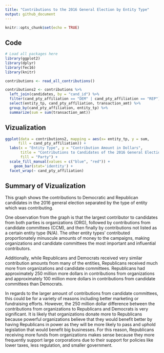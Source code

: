 ```yaml
---
title: "Contributions to the 2016 General Election by Entity Type"
output: github_document
---
```


```r
knitr::opts_chunk$set(echo = TRUE)
```

## Code

```r
# Load all packages here
library(ggplot2)
library(dplyr)
library(fec16)
library(knitr)
```

```r

contributions <- read_all_contributions()

contributions2 <- contributions %>% 
  left_join(candidates, by = "cand_id") %>% 
  filter(cand_pty_affiliation == "DEM" | cand_pty_affiliation == "REP") %>% 
  select(entity_tp, cand_pty_affiliation, transaction_amt) %>% 
  group_by(cand_pty_affiliation, entity_tp) %>% 
  summarize(sum = sum(transaction_amt))

```

## Vizualization

```r
ggplot(data = contributions2, mapping = aes(x= entity_tp, y = sum,  
      fill = cand_pty_affiliation)) +
  labs(x = "Entity Type", y = "Contribution Amount in Dollars", 
       title = "Contributions to Candidates of the 2016 General Election", 
       fill = "Party") +
  scale_fill_manual(values = c("blue", "red")) +
    geom_bar(stat='identity') +
  facet_wrap(~ cand_pty_affiliation)
```

## Summary of Vizualization

This graph shows the contributions to Democratic and Republican candidates in the 2016 general election separated by the type of entity which was contributing. 

One observation from the graph is that the largest contributor to candidates from both parties is organizations (ORG), followed by contributions from candidate committees (CCM), and then finally by contributions not listed as a certain entity type (N/A). The other entity types' contributed proportionately minuscule amounts of money to the campaigns, making organizations and candidate committees the most important and influential contributors. 

Additionally, while Republicans and Democrats received very similar contribution amounts from many of the entities, Republicans received much more from organizations and candidate committees. Republicans had approximately 250 million more dollars in contributions from organizations and approximately 100 million more dollars in contributions from candidate committees than Democrats. 

In regards to the larger amount of contributions from candidate committees, this could be for a variety of reasons including better marketing or fundraising efforts. However, the 250 million dollar difference between the contributions from organizations to Republicans and Democrats is very significant. It is likely that organizations donate more to Republicans because powerful organizations believe that they would benefit better by having Republicans in power as they will be more likely to pass and uphold legislation that would benefit big businesses. For this reason, Republicans receiving more funds from organizations makes sense because they more frequently support large corporations due to their support for policies like lower taxes, less regulation, and smaller government. 
